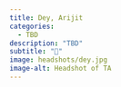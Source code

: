 ```yaml
---
title: Dey, Arijit
categories: 
  - TBD
description: "TBD"
subtitle: "🔗"
image: headshots/dey.jpg
image-alt: Headshot of TA
---
```

